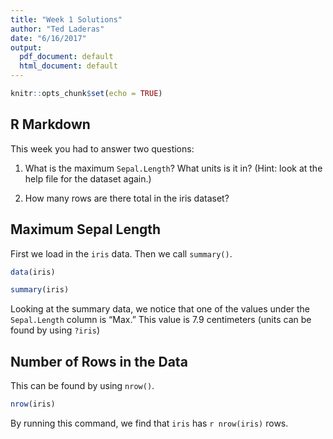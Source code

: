 ```yaml
---
title: "Week 1 Solutions"
author: "Ted Laderas"
date: "6/16/2017"
output:
  pdf_document: default
  html_document: default
---
```


```r
knitr::opts_chunk$set(echo = TRUE)
```

## R Markdown

This week you had to answer two questions:

1) What is the maximum `Sepal.Length`? What units is it in? (Hint: look at the help file for the dataset again.)

2) How many rows are there total in the iris dataset?


## Maximum Sepal Length

First we load in the `iris` data. Then we call `summary()`.

```r
data(iris)

summary(iris)
```

Looking at the summary data, we notice that one of the values under the `Sepal.Length` column is "Max." This value is 7.9 centimeters (units can be found by using `?iris`)

## Number of Rows in the Data

This can be found by using `nrow()`. 

```r
nrow(iris)
```

By running this command, we find that `iris` has `r nrow(iris)` rows.